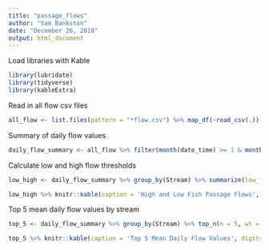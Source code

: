 ```yaml
---
title: "passage_flows"
author: "Sam Bankston"
date: "December 26, 2018"
output: html_document
---
```


Load libraries with Kable

```r
library(lubridate)
library(tidyverse)
library(kableExtra)
```


Read in all flow csv files

```r
all_flow <- list.files(pattern = "*flow.csv") %>% map_df(~read_csv(.)) %>% mutate(date_time = paste(Date, " ", Time), date_time = mdy_hms(date_time)) %>% rename(flow = Flow) %>% select(Stream, date_time, flow) %>% mutate(Day = date(date_time), Year = year(date_time))
```

Summary of daily flow values

```r
daily_flow_summary <- all_flow %>% filter(month(date_time) >= 1 & month(date_time) < 6) %>% group_by(Stream, Year, Day) %>% summarize(mean_daily_flow = mean(flow, na.rm = TRUE)) %>% ungroup()
```

Calculate low and high flow thresholds

```r
low_high <- daily_flow_summary %>% group_by(Stream) %>% summarize(low_flow = quantile(mean_daily_flow, probs = .50, na.rm = TRUE), high_flow = quantile(mean_daily_flow, probs = 0.99, na.rm = TRUE)) 

low_high %>% knitr::kable(caption = 'High and Low Fish Passage Flows', digits = 2) %>% kable_styling(bootstrap_options = c("striped", "condensed", "hover"))

```

Top 5 mean daily flow values by stream

```r
top_5 <- daily_flow_summary %>% group_by(Stream) %>% top_n(n = 5, wt = mean_daily_flow) %>% arrange(desc(mean_daily_flow)) 

top_5 %>% knitr::kable(caption = 'Top 5 Mean Daily Flow Values', digits = 0 ) %>% kable_styling(bootstrap_options = c("striped", "condensed", "hover")) %>% group_rows("",1, 5) %>% group_rows("",6, 10)
 
```




